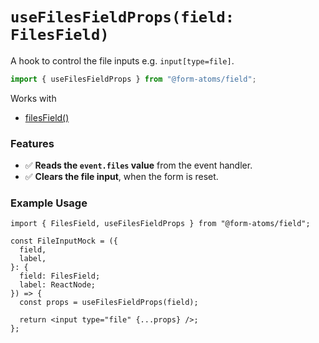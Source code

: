 
<Meta title="hooks/useFilesFieldProps" />

<hgroup>

# `useFilesFieldProps(field: FilesField)`

A hook to control the file inputs e.g. `input[type=file]`.

</hgroup>

```ts
import { useFilesFieldProps } from "@form-atoms/field";
```

Works with

- [filesField()](?path=/docs/fields-filesField--docs)

### Features

- ✅ **Reads the `event.files` value** from the event handler.
- ✅ **Clears the file input**, when the form is reset.

### Example Usage

```tsx
import { FilesField, useFilesFieldProps } from "@form-atoms/field";

const FileInputMock = ({
  field,
  label,
}: {
  field: FilesField;
  label: ReactNode;
}) => {
  const props = useFilesFieldProps(field);

  return <input type="file" {...props} />;
};
```

